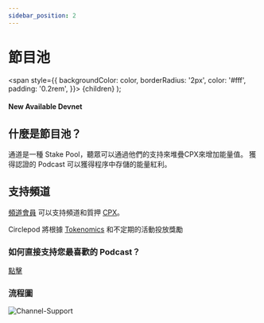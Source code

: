 ```yaml
---
sidebar_position: 2
---
```


# 節目池


  <span
    style={{
      backgroundColor: color,
      borderRadius: '2px',
      color: '#fff',
      padding: '0.2rem',
    }}>
    {children}
  </span>
);

#### New Available <Highlight color="#25c2a0">Devnet</Highlight>

## 什麼是節目池？

通道是一種 Stake Pool，聽眾可以通過他們的支持來堆疊CPX來增加能量值。 獲得認證的 Podcast 可以獲得程序中存儲的能量紅利。

## 支持頻道

[頻道會員](/docs/channel/channel-member) 可以支持頻道和質押 [CPX](/docs/tokenomics/intro)。

Circlepod 將根據 [Tokenomics](/docs/tokenomics/intro) 和不定期的活動投放獎勵

### 如何直接支持您最喜歡的 Podcast？

[點擊](/docs/channel/intro)


### 流程圖
![Channel-Support](/img/channel/Channel-Support.svg)
